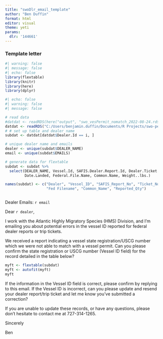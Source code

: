 ```yaml
---
title: "swoDlr_email_template"
author: "Ben Duffin"
format: html
editor: visual
theme: yeti
params:
  dlr: '144661'
---
```


### Template letter



```r
#| warning: false
#| message: false
#| echo: false
library(flextable)
library(knitr) 
library(here)
library(dplyr)
```


```r
#| echo: false
#| warning: false
#| message: false

# read data
#datdat <- readRDS(here("output", "swo_vesPermit_nomatch_2022-08-24.rds"))
datdat <- readRDS("C:/Users/benjamin.duffin/Documents/R Projects/swo-permits/output/swo_vesPermit_nomatch_2022-08-24.rds")
# # set up table and dealer name
subdat <- datdat[datdat$Dealer.Id == i, ]

# unique dealer name and emails
dealer <- unique(subdat$DEALER_NAME)
email <- unique(subdat$EMAILS)

# generate data for flextable 
subdat <- subdat %>%
  select(DEALER_NAME, Vessel.Id, SAFIS.Dealer.Report.Id, Dealer.Ticket.Number, 
         Date.Landed, Federal.File.Name, Common.Name, Weight..lbs.)

names(subdat) <- c("Dealer", "Vessel_ID", "SAFIS_Report_No", "Ticket_No", "Date_Landed", 
                   "Fed Filename", "Common_Name", "Reported_Qty")



```



Dealer Emails: `r email`


Dear `r dealer`,

I work with the Atlantic Highly Migratory Species (HMS) Division, and I'm emailing you about potential errors in the vessel ID reported for federal dealer reports or trip tickets.

We received a report indicating a vessel state registration/USCG number which we were not able to match with a vessel permit. Can you please confirm the state registration or USCG number (Vessel ID field) for the record detailed in the table below?

```r

myft <- flextable(subdat)
myft <- autofit(myft)
myft
```


If the information in the Vessel ID field is correct, please confirm by replying to this email. If the Vessel ID is incorrect, can you please update and resend your dealer report/trip ticket and let me know you've submitted a correction?

If you are unable to update these records, or have any questions, please don't hesitate to contact me at 727-314-1265.

Sincerely 

Ben
